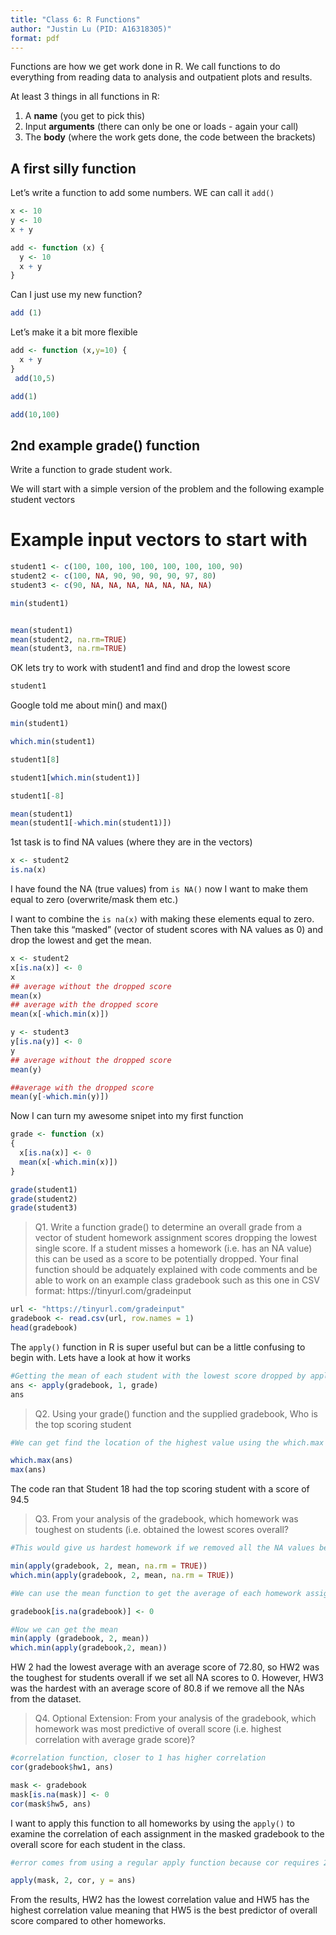 ```yaml
---
title: "Class 6: R Functions"
author: "Justin Lu (PID: A16318305)"
format: pdf
---
```


Functions are how we get work done in R. We call functions to do everything from reading data to analysis and outpatient plots and results.

At least 3 things in all functions in R:

1. A **name** (you get to pick this)
2. Input **arguments** (there can only be one or loads - again your call)
3. The **body** (where the work gets done, the code between the brackets)

## A first silly function

Let's write a function to add some numbers. WE can call it `add()`

```r
x <- 10
y <- 10
x + y
```
```r
add <- function (x) {
  y <- 10
  x + y
}
```

Can I just use my new function?

```r
add (1)
```

Let's make it a bit more flexible

```r
add <- function (x,y=10) {
  x + y
}
 add(10,5)
```

```r
add(1)
```
```r
add(10,100)
```

## 2nd example grade() function 

Write a function to grade student work.

We will start with a simple version of the problem and the following example student vectors

# Example input vectors to start with

```r
student1 <- c(100, 100, 100, 100, 100, 100, 100, 90)
student2 <- c(100, NA, 90, 90, 90, 90, 97, 80)
student3 <- c(90, NA, NA, NA, NA, NA, NA, NA)

min(student1)


mean(student1)
mean(student2, na.rm=TRUE)
mean(student3, na.rm=TRUE)
```

OK lets try to work with student1 and find and drop the lowest score

```r
student1
```

Google told me about min() and max()

```r
min(student1)
```

```r
which.min(student1)
```

```r
student1[8]
```

```r
student1[which.min(student1)]
```

```r
student1[-8]
```

```r
mean(student1)
mean(student1[-which.min(student1)])
```

1st task is to find NA values (where they are in the vectors)
```r
x <- student2
is.na(x)
```

I have found the NA (true values) from `is NA()` now I want to make them equal to zero (overwrite/mask them etc.)

I want to combine the `is na(x)` with making these elements equal to zero.  Then take this "masked" (vector of student scores with NA values as 0) and drop the lowest and get the mean.

```r
x <- student2
x[is.na(x)] <- 0
x
## average without the dropped score
mean(x)
## average with the dropped score
mean(x[-which.min(x)])
```

```r
y <- student3
y[is.na(y)] <- 0
y
## average without the dropped score
mean(y)

##average with the dropped score
mean(y[-which.min(y)])
```

Now I can turn my awesome snipet into my first function

```r
grade <- function (x)
{
  x[is.na(x)] <- 0
  mean(x[-which.min(x)])
}
```

```r
grade(student1)
grade(student2)
grade(student3)
```

>Q1. Write a function grade() to determine an overall grade from a vector of student homework assignment scores dropping the lowest single score. If a student misses a homework (i.e. has an NA value) this can be used as a score to be potentially dropped. Your final function should be adquately explained with code comments and be able to work on an example class gradebook such as this one in CSV format: https://tinyurl.com/gradeinput 

```r
url <- "https://tinyurl.com/gradeinput"
gradebook <- read.csv(url, row.names = 1)
head(gradebook)
```

The `apply()` function in R is super useful but can be a little confusing to begin with. Lets have a look at how it works

```r
#Getting the mean of each student with the lowest score dropped by applying grade to gradebook
ans <- apply(gradebook, 1, grade)
ans
```

>Q2. Using your grade() function and the supplied gradebook, Who is the top scoring student

```r
#We can get find the location of the highest value using the which.max function, using only the max function will provide the numerical value

which.max(ans)
max(ans)
```

The code ran that Student 18 had the top scoring student with a score of 94.5

>Q3. From your analysis of the gradebook, which homework was toughest on students (i.e. obtained the lowest scores overall?

```r

#This would give us hardest homework if we removed all the NA values because of extenuating cirumstances

min(apply(gradebook, 2, mean, na.rm = TRUE))
which.min(apply(gradebook, 2, mean, na.rm = TRUE))

#We can use the mean function to get the average of each homework assignment across all students, but we first have to assign all NAs to 0 again. 

gradebook[is.na(gradebook)] <- 0

#Now we can get the mean 
min(apply (gradebook, 2, mean))
which.min(apply(gradebook,2, mean))
```

HW 2 had the lowest average with an average score of 72.80, so HW2 was the toughest for students overall if we set all NA scores to 0. However, HW3 was the hardest with an average score of 80.8 if we remove all the NAs from the dataset.


>Q4. Optional Extension: From your analysis of the gradebook, which homework was most predictive of overall score (i.e. highest correlation with average grade score)?

```r
#correlation function, closer to 1 has higher correlation
cor(gradebook$hw1, ans)
```

```r
mask <- gradebook
mask[is.na(mask)] <- 0
cor(mask$hw5, ans)
```

I want to apply this function to all homeworks by using the `apply()` to examine the correlation of each assignment in the masked gradebook to the overall score for each student in the class. 

```r
#error comes from using a regular apply function because cor requires 2 arguments, so an extra argument is needed

apply(mask, 2, cor, y = ans)
```

From the results, HW2 has the lowest correlation value and HW5 has the highest correlation value meaning that HW5 is the best predictor of overall score compared to other homeworks.
